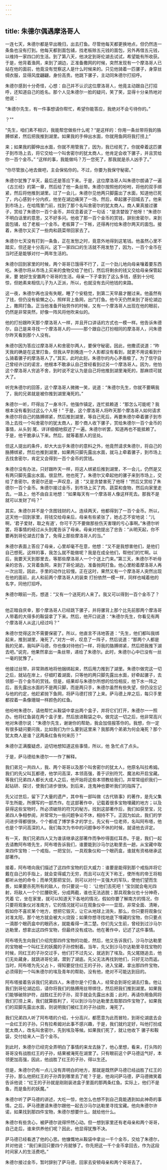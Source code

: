 ```yaml
---
---
---
```

title: 朱德尔偶遇摩洛哥人
---



一连七天，朱德尔都是早出晚归，出去打鱼。尽管他每天都更换地点，但仍然连一条鱼也没有打到。他每天都到面包铺，找老板赊五元钱的面包，另外再借五元钱，以维持一家四口的生活。到了第八天，他决定到哥伦湖去试试，希望能有所收获。于是，他背着渔网，来到了湖边，正准备撒网的时候，突然发现有一个摩洛哥人已站在他的面前，他竟没有觉察这人是什么时候来的。只见他骑着一匹骡子，身穿丝绸衣服，显得风度翩翩，身份高贵。他跳下骡子，主动同朱德尔打招呼。

朱德尔感到十分奇怪，心想：自己并不认识这位摩洛哥人，他竟主动跟自己打招呼，还知道自己的姓名。那个人见朱德尔一脸的疑问，笑了笑，显得十分亲热地对他说：

“朱德尔先生，有一件事想请你帮忙，希望你能答应，我绝对不会亏待你的。”

？""

“先生，咱们素不相识，我能帮您做些什么呢？“是这样的：你用一条丝带将我的胳膊绑紧，然后把我推到湖里。如果我的手伸出水面，你就用鱼网将我打捞上”

来；如果我的脚伸出水面，你就不用管我了，因为，我已经死了。你就牵着这匹骡子到市场上去，将它交给一个叫舍密尔的犹太商人，他肯定会收下骡子，并且赏给你一百个金币。”
“这样的事，我能做吗？万一您死了，那我就是杀人凶手了。”

“你尽管放心地去做吧，主会保佑你的。不过，你要为我保守秘密。”

朱德尔犹豫了半天，最后还是答应下来。于是，这位摩洛哥人叫朱德尔朗诵了一遍《古兰经》的第一章，然后给了他一条丝带。朱德尔按照他的吩咐，将他的双手绑紧，然后将他推到湖里。过了一会儿，朱德尔见他两只脚露出了水面，知道他已死了，内心感到十分内疚，他坐在湖边痛哭了一场，然后，牵起骡子回城去了。他来到市场上，在哈隋里门前，找到了那个名叫舍密尔的犹太商人。商人果真接过骡子，赏给了朱德尔一百个金币，并叹息着说了一句话：“是贪婪毁了他呀！”朱德尔不明白话里的意思，又不好多问。他收了那一百个金币的赏钱，辞别舍密尔，来到面包铺，给了老板一个金币。老板算了一下帐，还得再付给朱德尔两天的面包。接着，朱德尔又买了一些肉和蔬菜带回家去了。

朱德尔七天没有打到一条鱼，正在发愁之时，竟意外地得到这笔钱。他虽然心里不踏实，但还是十分高兴。这下一家四口的生活就不用发愁了，因为，一百个金币在当时还是能够对付一两年生活的。

朱德尔回到家里的时候，两个哥哥已饿得不行了，正一个劲儿地向母亲嚷着要东西吃。朱德尔将从市场上买来的食物交给了他们，然后将剩余的钱又交给母亲保管起来，要
她好生安置两个哥哥的生活。母亲一下子拿到了这么多钱，感到十分吃惊，但她素来相信儿子为人正派，所以，也就没有去问他钱的来路。

这一夜，朱德尔再也没有失眠，睡了个安稳觉，到第二天早晨才醒过来。他虽然有了钱，但仍没有偷懒之心，照样背上鱼网，出门打鱼。他今天仍然来到了哥伦湖边上，撒网打鱼。正当他准备开始劳作的时候，又有一个摩洛哥人出现在他的眼前，仍然是非常突然，好像一阵风将他吹来似的。

他的打扮跟昨天那个摩洛哥人一样，并且开口讲话的方式也一模一样。他告诉朱德尔，自己是来寻找一个摩洛哥人的———那个跟自己打扮相同的摩洛哥人，问朱德尔昨天看到那个人没有。

朱德尔因为答应过摩洛哥人和舍密尔两人，要保守秘密。因此，他撒谎说道：“昨天我的确是在这里打鱼，但我从早到晚连一个人影都没有看到，就更不用说看到什么骑着骡子的摩洛哥人了。”其实，此时此刻，朱德尔的内心矛盾极了。为了信守自己曾经许过的诺言，他根本不敢承认自己曾经看到过另一个摩洛哥人。因为，他怕这个摩洛哥人穷追不舍，到时说不定认为是自己将他推到湖里淹死的，那麻烦可就大了。

听完朱德尔的回答，这个摩洛哥人微微一笑，说道：“朱德尔先生，你就不要瞒我了，我的兄弟就是被你推到湖里淹死的。”

朱德尔一听，吓得出了一身冷汗。他强作镇定，连忙抵赖道：“那怎么可能呢？我根本没有看到过这么个人呀！”
于是，这个摩洛哥人将昨天那个摩洛哥人如何请求朱德尔将自己的胳膊绑紧，然后推到湖里，等自己死后，再要朱德尔牵着骡子到市场上去找一个叫舍密尔的犹太商人，那个商人收下骡子，赏给朱德尔一百个金币的事情，从头到
尾、详详细细地叙述了一遍。朱德尔听罢，知道再也不能抵赖了。于是，他干脆承认下来。然后，就等着那人的惩处。

但这人提出的条件，却大大出乎朱德尔的意料之外，他竟然请求朱德尔，将自己的胳膊绑紧，然后也推到湖里，如果两只脚先露出水面，就马上牵着骡子，到市场上去找舍密尔，肯定又会得到一百个金币的赏钱。

朱德尔没有办法，只好跟昨天一样，将这人绑紧后推到湖里，不一会儿，仍然是又有两只脚先露出水面。很显然，他也死了。朱德尔又牵起他的骡子来到市场上，交给了舍密尔。舍密尔还是一声叹息，道：“又是贪婪害死了他呀！”然后又赏给了朱德尔一百个金币。朱德尔接过金币，到市场上买了肉、蔬菜和食物，然后向家里走去。一路上，他不由自主地想：“如果每天有一个摩洛哥人像这样死去。那我不是就可以发财了吗？”

其实，朱德尔并不是个贪图钱财的人。连续两天，他都得到了一百个金币。所以，这天他一回到家里，将钱交给母亲后，母亲有些紧张了，她忐忑不安地说：“儿啊，‘君子爱财，取之有道’，你可千万不要做那些伤天害理的亏心事啊。”朱德尔听罢，将事情的经过从头到尾告诉了母亲。母亲对他提出了忠告：“从明天起，你不要再到哥伦湖去打鱼了，免得上那些摩洛哥人的当。”

朱德尔表面上答应了母亲，心里却毫不在意，他想：“又不是我想害他们，是他们自己想死。这样的事，我怎么就不能做呢？我是在成全他们，帮他们的忙啊。以后，我要天天到那里去，等那些摩洛哥人一个个送上门来。”第三天，朱德尔不听母亲的忠告，又背着鱼网，来到了哥伦湖边，准备抛网打鱼。他心里盼着摩洛哥人再一次出现，因此，手里的动作比较慢。正在这时，果然又有一个摩洛哥人突然出现在他的面前，此人和前两个摩洛哥人的装束
打扮依然一模一样，同样也喊着他的名字，同他打招呼。

朱德尔眼前一亮，想道：“又有一个送死的人来了。我又可以得到一百个金币了？
”

他正暗自庆幸，那个摩洛哥人已经跳下骡子，并将骡背上那个比先前那两个摩洛哥人带着的大得多的鞍袋拿了下来。然后，他开口说道：“朱德尔先生，你看见有两个摩洛哥人从这儿经过吗？”

朱德尔觉得这次不需要保密了。所以，他直言不讳地答道：“先生，他们都叫我绑起来，推到湖里，淹死了。”对方一听，叹息了一阵子，然后说道：“那两个人都是我的兄弟，我叫萨马德，你也像对待他们一样，将我的胳膊绑紧，然后把我推下湖去吧。”说完，他果然拿出一条丝带，递给了朱德尔。此时，朱德尔心中已没有一丝一毫的犹豫了。

他接过丝带，非常熟练地将他捆绑起来，然后用力推到了湖里。朱德尔做完这一切之后，就站在岸上，仔细盯着湖面，只等他的两只脚先露出水面，好牵起骡子，去领那一百个金币的赏钱。但是，结果却与朱德尔所想的恰恰相反，他下水一阵之后，首先露出水面的不是两只脚，而是两只手，朱德尔虽然有些失望，但仍没忘记与他的约定，他赶紧抛下鱼网，将萨马德打捞了上来。萨马德上岸之后，每只手里都捏着一条像珊瑚一样颜色的红鱼。

他吩咐朱德尔，请他帮忙从鞍袋中拿出两个盒子，并将它们打开，朱德尔一一照办。他将红鱼装在两个盒子里，然后放进鞍袋之中。做完这一切之后，他非常高兴地对朱德尔说：“朱德尔先生，谢谢你的帮助，我会加倍报答你的。我想，你一定有很多疑问要问我，比如我们为什么要到这里来？我那两个弟弟为何会淹死？那个犹太商人是谁？这两条红鱼有何来历？”

朱德尔正满腹疑虑，迫切地想知道这些事情，所以，他
急忙点了点头。

于是，萨马德给朱德尔一一作了解释。

我们弟兄一共四人，我、两个哥哥以及那个叫舍密尔的犹太人，他原名叫拉希姆。我们的先父叫瓦都德，他学问高深，本领高强，善于识别符咒、魔法和开启宝藏。等我们兄弟四人都长大成人之后，他开始将这些本领教给我们，并常常组织我们一起钻研、探讨，使我们进步很快。到后来，连鬼神也要听我们的指挥了。

先父过世后，留下了大量的遗产，其中有一部叫做《古代轶事》的著作，是先父集平生所能，所撰写的一部杰作。在这部著作中，记载着很多宝物埋藏的地方；以及获得这些宝物时，所必须破除的符咒的秘方。找到这部著作后，我们如获至宝，兄弟四人争相参阅，并常常为一些问题争论不休，相持不下。正因为如此，我们的学问进步得都很快，个个都成了博学多才的学士。先父有一位老师，名叫阿布塔，他也是个学问高深的人。我们每次为书中的问题争吵不休的时候，就请他去评定。

有一天，我们兄弟四人又为谁该继承这部著作而争吵得面红耳赤。于是，我们一起去请教阿布塔先生，阿布塔告诉我们，谁要能到沙马尔达勒里去一趟，从宝藏中取来四件宝物：一个戒指，一把宝剑，一具观象仪和一个眼药盒，谁就有资格继承这部著作。

接着，阿布塔向我们描述了这四件宝物的巨大威力：谁要是能得到那个戒指并将它戴在自己的手指上，就会变得威力无穷，而且可以在天下称王，使所有的帝王将相都听从他的命令；而单凭那把宝剑，则可以对付一支强大的军队，使他们望而生畏，如果要杀死所有的敌人，你只要说一句：
‘让他们去死吧！’宝剑就会电光四射，将敌人一个个拦腰砍死，分成两截，谁也无法逃脱；那具观象仪也十分神奇，凭着
它，坐在家里，就可以知道天下各地的情况，假如你要了解南方的情况，你只要将观象仪对准南方，它的情况就可以在观象仪中一一显现，非常全面、清晰，假如你不喜欢某个地方，想把它毁灭，让它从地球上消失，那么，你只要将观象仪对准太阳，那个地方就会被大火烧毁；如果你想寻找地底下埋藏的宝物，你只要点一滴那个眼药盒中的眼药水，就能看得一清二楚。你们先父生前，曾经到过沙马尔达勒里，想拿出这四件宝物，但最终没有成功。他在著作中，记述了这件事情。

阿布塔先生向我们介绍完那四件宝物的功能，然后，他又告诉我们，沙马尔达勒里的宝物被一个叫红王的妖魔的子孙控制着。当年，先父到沙马尔达勒里寻找宝物的时候，同红王的子孙交过手，他们打不过先父，就逃到了埃及。先父尾随追去，他们无处藏身，就跳进哥伦湖，潜到了湖底。先父无法再找到他们，只好无功而返。当时，阿布塔为先父占卜，得知要捉住红王的子孙，进入宝藏，拿出那四件宝物，必须得到一个叫朱德尔的埃及青年的帮助，没有他，绝对不可能达到目的。

阿布塔接着告诉我们兄弟四人，朱德尔是个打鱼人，经常会到哥伦湖去打鱼。他让我们到哥伦湖边后，请你将我们的胳膊用丝带绑住，然后把我们推到湖里。如果我们能够破除护符，战胜红王的子孙，双手就会先露出水面；此时，再请你用鱼网将我们打捞上来，我们就算胜利了，可以到沙马尔达勒里去取那四件宝物了。如果我们的双脚先露出水面，则说明我们被红王的子孙战败，淹死了。

我们兄弟四人听了阿布塔的介绍，十分高兴，都愿意为此而冒险，到哥伦湖底去会一会红王的子孙。只有拉希姆对此事不感兴趣，于是，我们就约定好，叫他打扮成犹太商人，改名叫舍密尔，先到埃及等候。如果我们死了，就让他收下
骡子和鞍袋，交付给来人一百个金币。

到此时，朱德尔已经完全弄明白了事情的来龙去脉了，他心里想，看来，打头阵的哥哥没有战胜红王的子孙，结果被淹死在湖里了。只有眼前这个萨马德运气好，本领更加高强，因此，他战胜了红王的子孙，得以生还。

但是，朱德尔仍有一点儿没有弄明白的地方，那就是既然萨马德已经战胜了红王的子孙，那么他把红王的子孙弄到哪里去了呢？于是，他询问萨马德，萨马德微笑着告诉他说：“红王的子孙就是刚刚装进盒子里面的那两条红鱼。实际上，他们不是鱼，而是鱼形的妖魔。”

朱德尔听了萨马德的讲述，大吃一惊，他怎么也想不到自己竟能遇到如此神奇的事情。之后，萨马德邀请朱德尔跟他一起去沙马尔达勒里寻找宝藏。他向朱德尔许诺，如果找到那四件宝物，朱德尔想要什么，就给他什么。

朱德尔有些贪心，被萨德尔说得怦然心动。但一想到家里还有老母亲和两个哥哥，自己走后，谁来供养他们呢？因此，他显得犹豫不决。

萨马德已经看透了他的心思。他慷慨地从鞍袋中拿出一千个金币，交给了朱德尔，并对他说：“我们来回只要四个月就够了。你先把这一千个金币拿回去，作为这段时间家人的生活费吧。”

朱德尔接过金币，暂时辞别了萨马德，回家去安顿母亲和两个哥哥去了。